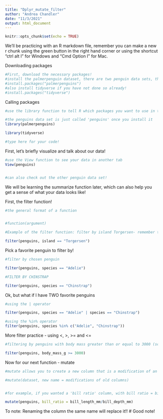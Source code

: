 ```yaml
---
title: "Dplyr_mutate_filter"
author: "Andrea Chandler"
date: "11/3/2021"
output: html_document
---
```


```r
knitr::opts_chunk$set(echo = TRUE)
```


We'll be practicing with an R markdown file, remember you can make a new r chunk using the green button in the right hand corner or using the shortcut "ctrl alt I" for Windows and "Cmd Option I" for Mac. 


Downloading packages
```r
#First, download the necessary packages!
#install the palmerpenguin dataset, there are two penguin data sets, the "raw" data set and a simplified version we will be using today
#install.packages("palmerpenguins")
#also install tidyverse if you have not done so already!
#install.packages("tidyverse")

```


Calling packages 
```r
#use the library function to tell R which packages you want to use in this markdown file!

#the penguins data set is just called 'penguins' once you install it
library(palmerpenguins)

library(tidyverse)

```


```r
#type here for your code!
```



First, let's briefly visualize and talk about our data!

```r
#use the View function to see your data in another tab
View(penguins)


#can also check out the other penguin data set!

```

We will be learning the summarize function later, which can also help you get a sense of what your data looks like!


First, the filter function!

```r
#the general format of a function


#function(argument)

#Example of the filter function: filter by island Torgersen- remember to specify your data set!

filter(penguins, island == "Torgersen")


```

Pick a favorite penguin to filter by!
```r
#filter by chosen penguin

filter(penguins, species == "Adelie")

#FILTER BY CHINSTRAP

filter(penguins, species == "Chinstrap")


```

Ok, but what if I have TWO favorite penguins
```r
#using the | operator

filter(penguins, species == "Adelie" | species == "Chinstrap")

#using the %in% operator
filter(penguins, species %in% c("Adelie", "Chinstrap"))

```


More filter practice - using <, >, >= and <= 
```r

#filtering by penguins with body mass greater than or equal to 3000 (scientifically known as chonkers)

filter(penguins, body_mass_g >= 3000)

```

Now for our next function - mutate

```r
#mutate allows you to create a new column that is a modification of an old one

#mutate(dataset, new name = modifications of old columns)


#for example, if you wanted a 'bill ratio' column, with bill ratio = bill length/bill depth

mutate(penguins, bill_ratio = bill_length_mm/bill_depth_mm)


```

To note:
Renaming the column the same name will replace it!!
# Good note!